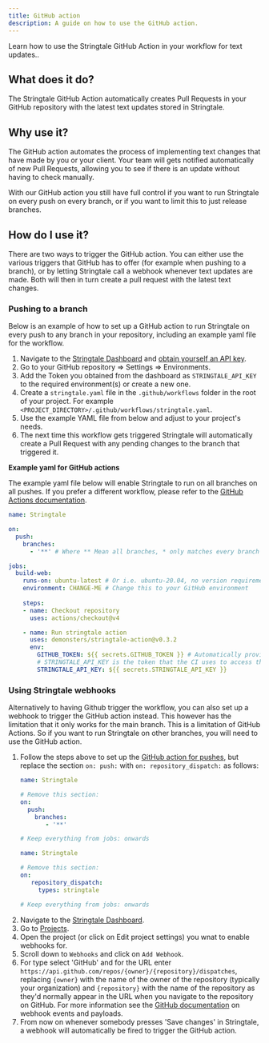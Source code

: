 ```yaml
---
title: GitHub action
description: A guide on how to use the GitHub action.
---
```


Learn how to use the Stringtale GitHub Action in your workflow for text updates..

## What does it do?

The Stringtale GitHub Action automatically creates Pull Requests in your GitHub repository with the latest text updates stored in Stringtale.

## Why use it?
The GitHub action automates the process of implementing text changes that have made by you or your client. Your team will gets notified automatically
of new Pull Requests, allowing you to see if there is an update without having to check manually.

With our GitHub action you still have full control if you want to run Stringtale on every push on every branch, or if you want to limit this
to just release branches.

## How do I use it?

There are two ways to trigger the GitHub action. You can either use the various triggers that GitHub has to offer (for example when pushing to a branch), or by letting 
Stringtale call a webhook whenever text updates are made. Both will then in turn create a pull request with the latest text changes.

### Pushing to a branch
Below is an example of how to set up a GitHub action to run Stringtale on every push to any branch in your repository, including an example yaml file for the workflow.

1. Navigate to the [Stringtale Dashboard](https://stringtale.com/app) and [obtain yourself an API key](/usage/obtaining-api-key).
3. Go to your GitHub repository => Settings => Environments.
4. Add the Token you obtained from the dashboard as `STRINGTALE_API_KEY` to the required environment(s) or create a new one.
5. Create a `stringtale.yaml` file in the `.github/workflows` folder in the root of your project. For example
`<PROJECT_DIRECTORY>/.github/workflows/stringtale.yaml`.
6. Use the example YAML file from below and adjust to your project's needs.
7. The next time this workflow gets triggered Stringtale will automatically create a Pull Request with any pending changes to the branch that triggered it.

**Example yaml for GitHub actions** 

The example yaml file below will enable Stringtale to run on all branches on all pushes. If you prefer a different workflow, please refer
to the [GitHub Actions documentation](https://docs.github.com/en/actions/using-workflows/events-that-trigger-workflows).

```yaml
name: Stringtale

on:
  push:
    branches:
      - '**' # Where ** Mean all branches, * only matches every branch that doesn't contain a '/'

jobs:
  build-web:
    runs-on: ubuntu-latest # Or i.e. ubuntu-20.04, no version requirement there
    environment: CHANGE-ME # Change this to your GitHub environment
    
    steps:
    - name: Checkout repository
      uses: actions/checkout@v4

    - name: Run stringtale action
      uses: demonsters/stringtale-action@v0.3.2
      env:
        GITHUB_TOKEN: ${{ secrets.GITHUB_TOKEN }} # Automatically provided by GitHub
        # STRINGTALE_API_KEY is the token that the CI uses to access the Stringtale API
        STRINGTALE_API_KEY: ${{ secrets.STRINGTALE_API_KEY }}

```

### Using Stringtale webhooks
Alternatively to having Github trigger the workflow, you can also set up a webhook to trigger the GitHub action instead. This however has the limitation that it only works
for the main branch. This is a limitation of GitHub Actions. So if you want to run Stringtale on other branches, you will need to use the GitHub action.

1. Follow the steps above to set up the [GitHub action for pushes](/usage/github-action/#pushing-to-a-branch), but replace the section `on: push:` with `on: repository_dispatch:` as follows:
   ```yaml
   name: Stringtale
   
   # Remove this section:
   on:
     push:
       branches:
          - '**'

   # Keep everything from jobs: onwards
   ```
   ```yaml
   name: Stringtale
   
   # Remove this section:
   on:
      repository_dispatch:
        types: stringtale

   # Keep everything from jobs: onwards
   ```
2. Navigate to the [Stringtale Dashboard](https://stringtale.com/app).
3. Go to [Projects](https://stringtale.com/app/projects).
3. Open the project (or click on Edit project settings) you wnat to enable webhooks for.
4. Scroll down to `Webhooks` and click on `Add Webhook`.
5. For type select 'GitHub' and for the URL enter `https://api.github.com/repos/{owner}/{repository}/dispatches`, replacing `{owner}` with the name of the owner of the repository (typically your organization) and `{repository}` with the name of the repository
as they'd normally appear in the URL when you navigate to the repository on GitHub. For more information see the [GitHub documentation](https://docs.github.com/en/webhooks/webhook-events-and-payloads#repository_dispatch) on webhook events and payloads.
6. From now on whenever somebody presses 'Save changes' in Stringtale, a webhook will automatically be fired to trigger the GitHub action.
